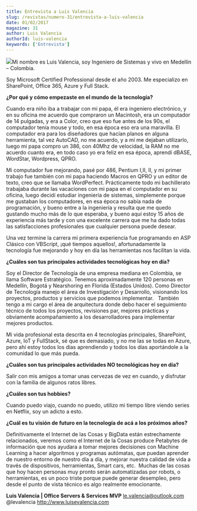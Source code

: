 ```yaml
---
title: Entrevista a Luis Valencia
slug: /revistas/numero-31/entrevista-a-luis-valencia
date: 01/02/2017
magazine: 31
author: Luis Valencia
authorId: luis-valencia
keywords: ['Entrevista']
---
```






![](/../images/autores/luis-valencia.png#author)Mi nombre es Luis Valencia, soy Ingeniero de Sistemas y vivo en Medellín – Colombia.

Soy Microsoft Certified Professional desde el año 2003.
  Me especializo en SharePoint, Office 365, Azure y Full Stack. 


**¿Por qué y cómo empezaste en el mundo de la tecnología?**

Cuando era niño iba a trabajar con mi papa, él era ingeniero electrónico, y en su oficina me acuerdo que compraron un Macintosh, era un computador de 14 pulgadas, y era a Color, creo que eso fue antes de los 90s, el computador tenia mouse y todo, en esa época eso era una maravilla. El computador era para los diseñadores que hacían planos en alguna herramienta, tal vez AutoCAD, no me acuerdo, y a mí me dejaban utilizarlo, luego mi papa compro un 386, con 40Mhz de velocidad, la RAM no me acuerdo cuanto era, en todo caso yo era feliz en esa época, aprendí dBASE, WordStar, Wordpress, QPRO.

Mi computador fue mejorando, pasé por 486, Pentium I,II, II, y mi primer trabajo fue también con mi papa haciendo Macros en QPRO y un editor de texto, creo que se llamaba WordPerfect. Prácticamente todo mi bachillerato trabajaba durante las vacaciones con mi papa en el computador en su oficina, luego decidí estudiar ingeniería de sistemas, simplemente porque me gustaban los computadores, en esa época no sabía nada de programación, y bueno entre a la ingeniería y resulta que me quedo gustando mucho más de lo que esperaba, y bueno aquí estoy 15 años de experiencia más tarde y con una excelente carrera que me ha dado todas las satisfacciones profesionales que cualquier persona puede desear.

Una vez termine la carrera mi primera experiencia fue programando en ASP Clásico con VBScript, ¡qué tiempos aquellos!, afortunadamente la tecnología fue mejorando y hoy en día las herramientas nos facilitan la vida.

**¿Cuáles son tus principales actividades tecnológicas hoy en día?**

Soy el Director de Tecnología de una empresa mediana en Colombia, se llama Software Estratégico. Tenemos aproximadamente 120 personas en Medellín, Bogotá y Nearshoring en Florida (Estados Unidos). Como Director de Tecnología manejo el área de Investigación y Desarrollo, visionando los proyectos, productos y servicios que podemos implementar.   También tengo a mi cargo el área de arquitectura donde debo hacer el seguimiento técnico de todos los proyectos, revisiones par, mejores prácticas y obviamente acompañamiento a los desarrolladores para implementar mejores productos.

Mi vida profesional esta descrita en 4 tecnologías principales, SharePoint, Azure, IoT y FullStack, sé que es demasiado, y no me las se todas en Azure, pero ahí estoy todos los días aprendiendo y todos los días aportándole a la comunidad lo que más pueda.

**¿Cuáles son tus principales actividades NO tecnológicas hoy en día?**

Salir con mis amigos a tomar unas cervezas de vez en cuando, y disfrutar con la familia de algunos ratos libres.

**¿Cuáles son tus hobbies?**

Cuando puedo viajo, cuando no puedo, utilizo mi tiempo libre viendo series en Netflix, soy un adicto a esto.

**¿Cuál es tu visión de futuro en la tecnología de acá a los próximos años?**

Definitivamente el Internet de las Cosas y BigData están estrechamente relacionados, veremos como el Internet de la Cosas produce Petabytes de información que nos ayudara a tomar mejores decisiones con Machine Learning a hacer algoritmos y programas autómatas, que puedan aprender de nuestro entorno de nuestro día a día, y mejorar nuestra calidad de vida a través de dispositivos, herramientas, Smart cars, etc.  Muchas de las cosas que hoy hacen personas muy pronto serán automatizadas por robots, o herramientas, es un poco triste porque puede generar desempleo, pero desde el punto de vista técnico es algo realmente emocionante.

**Luis Valencia | Office Servers & Services MVP**
 le.valencia@outlook.com
 @levalencia
 http://www.luisevalencia.com ​

 
 
